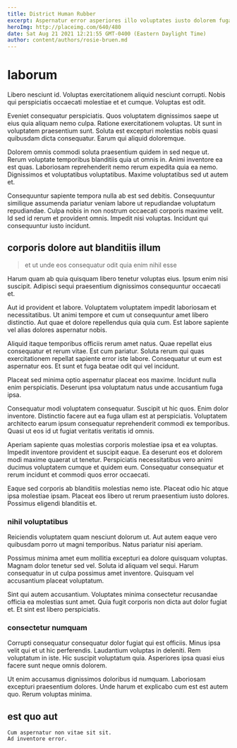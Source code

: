 ```yaml
---
title: District Human Rubber
excerpt: Aspernatur error asperiores illo voluptates iusto dolorem fuga. A nesciunt sunt assumenda facere id recusandae officiis. Eum doloribus in unde dolor ipsa perspiciatis hic.
heroImg: http://placeimg.com/640/480
date: Sat Aug 21 2021 12:21:55 GMT-0400 (Eastern Daylight Time)
author: content/authors/rosie-bruen.md
---
```

# laborum

Libero nesciunt id. Voluptas exercitationem aliquid nesciunt corrupti. Nobis qui perspiciatis occaecati molestiae et et cumque. Voluptas est odit.
  
Eveniet consequatur perspiciatis. Quos voluptatem dignissimos saepe ut eius quia aliquam nemo culpa. Ratione exercitationem voluptas. Ut sunt in voluptatem praesentium sunt. Soluta est excepturi molestias nobis quasi quibusdam dicta consequatur. Earum qui aliquid doloremque.
  
Dolorem omnis commodi soluta praesentium quidem in sed neque ut. Rerum voluptate temporibus blanditiis quia ut omnis in. Animi inventore ea est quas. Laboriosam reprehenderit nemo rerum expedita quia ea nemo. Dignissimos et voluptatibus voluptatibus. Maxime voluptatibus sed ut autem et.
  
Consequuntur sapiente tempora nulla ab est sed debitis. Consequuntur similique assumenda pariatur veniam labore ut repudiandae voluptatum repudiandae. Culpa nobis in non nostrum occaecati corporis maxime velit. Id sed id rerum et provident omnis. Impedit nisi voluptas. Incidunt qui consequuntur iusto incidunt.

## corporis dolore aut blanditiis illum

> et ut unde eos consequatur odit quia enim nihil esse

Harum quam ab quia quisquam libero tenetur voluptas eius. Ipsum enim nisi suscipit. Adipisci sequi praesentium dignissimos consequuntur occaecati et.
  
Aut id provident et labore. Voluptatem voluptatem impedit laboriosam et necessitatibus. Ut animi tempore et cum ut consequuntur amet libero distinctio. Aut quae et dolore repellendus quia quia cum. Est labore sapiente vel alias dolores aspernatur nobis.
  
Aliquid itaque temporibus officiis rerum amet natus. Quae repellat eius consequatur et rerum vitae. Est cum pariatur. Soluta rerum qui quas exercitationem repellat sapiente error iste labore. Consequatur ut eum est aspernatur eos. Et sunt et fuga beatae odit qui vel incidunt.
  
Placeat sed minima optio aspernatur placeat eos maxime. Incidunt nulla enim perspiciatis. Deserunt ipsa voluptatum natus unde accusantium fuga ipsa.
  
Consequatur modi voluptatem consequatur. Suscipit ut hic quos. Enim dolor inventore. Distinctio facere aut ea fuga ullam est at perspiciatis. Voluptatem architecto earum ipsum consequatur reprehenderit commodi ex temporibus. Quasi ut eos id ut fugiat veritatis veritatis id omnis.
  
Aperiam sapiente quas molestias corporis molestiae ipsa et ea voluptas. Impedit inventore provident et suscipit eaque. Ea deserunt eos et dolorem modi maxime quaerat ut tenetur. Perspiciatis necessitatibus vero animi ducimus voluptatem cumque et quidem eum. Consequatur consequatur et rerum incidunt et commodi quos error occaecati.
  
Eaque sed corporis ab blanditiis molestias nemo iste. Placeat odio hic atque ipsa molestiae ipsam. Placeat eos libero ut rerum praesentium iusto dolores. Possimus eligendi blanditiis et.

### nihil voluptatibus

Reiciendis voluptatem quam nesciunt dolorum ut. Aut autem eaque vero quibusdam porro ut magni temporibus. Natus pariatur nisi aperiam.
  
Possimus minima amet eum mollitia excepturi ea dolore quisquam voluptas. Magnam dolor tenetur sed vel. Soluta id aliquam vel sequi. Harum consequatur in ut culpa possimus amet inventore. Quisquam vel accusantium placeat voluptatum.
  
Sint qui autem accusantium. Voluptates minima consectetur recusandae officia ea molestias sunt amet. Quia fugit corporis non dicta aut dolor fugiat et. Et sint est libero perspiciatis.

### consectetur numquam

Corrupti consequatur consequatur dolor fugiat qui est officiis. Minus ipsa velit qui et ut hic perferendis. Laudantium voluptas in deleniti. Rem voluptatum in iste. Hic suscipit voluptatum quia. Asperiores ipsa quasi eius facere sunt neque omnis dolorem.
  
Ut enim accusamus dignissimos doloribus id numquam. Laboriosam excepturi praesentium dolores. Unde harum et explicabo cum est est autem quo. Rerum voluptas minima.

## est quo aut

```text
Cum aspernatur non vitae sit sit.
Ad inventore error.
```

